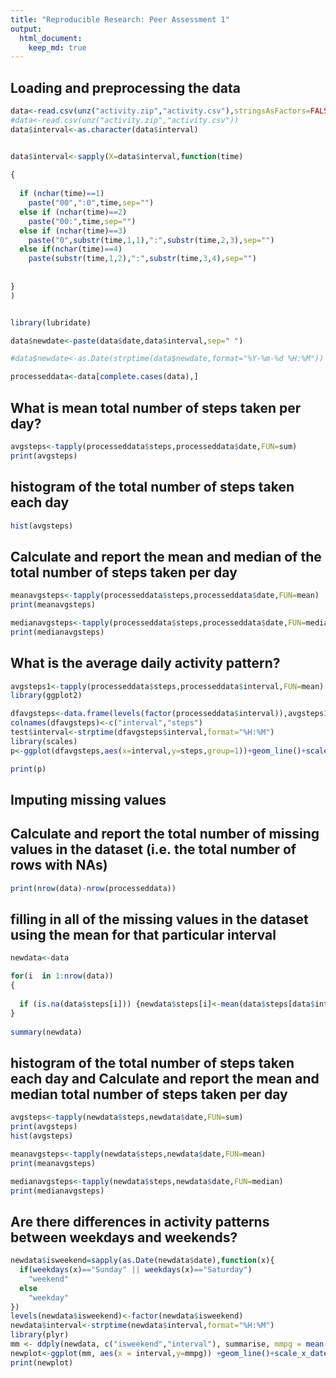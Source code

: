 ```yaml
---
title: "Reproducible Research: Peer Assessment 1"
output: 
  html_document:
    keep_md: true
---
```



## Loading and preprocessing the data
```r
data<-read.csv(unz("activity.zip","activity.csv"),stringsAsFactors=FALSE)
#data<-read.csv(unz("activity.zip","activity.csv"))
data$interval<-as.character(data$interval)


data$interval<-sapply(X=data$interval,function(time)
  
{
  
  if (nchar(time)==1)
    paste("00",":0",time,sep="")
  else if (nchar(time)==2)
    paste("00:",time,sep="")
  else if (nchar(time)==3)
    paste("0",substr(time,1,1),":",substr(time,2,3),sep="")
  else if(nchar(time)==4)
    paste(substr(time,1,2),":",substr(time,3,4),sep="")
  
  
}
)


library(lubridate)

data$newdate<-paste(data$date,data$interval,sep=" ")

#data$newdate<-as.Date(strptime(data$newdate,format="%Y-%m-%d %H:%M"))

processeddata<-data[complete.cases(data),]
```
## What is mean total number of steps taken per day?
```r
avgsteps<-tapply(processeddata$steps,processeddata$date,FUN=sum)
print(avgsteps)
```

## histogram of the total number of steps taken each day
```r
hist(avgsteps)
```

## Calculate and report the mean and median of the total number of steps taken per day
```r
meanavgsteps<-tapply(processeddata$steps,processeddata$date,FUN=mean)
print(meanavgsteps)

medianavgsteps<-tapply(processeddata$steps,processeddata$date,FUN=median)
print(medianavgsteps)

```


## What is the average daily activity pattern?
```r
avgsteps1<-tapply(processeddata$steps,processeddata$interval,FUN=mean)
library(ggplot2)

dfavgsteps<-data.frame(levels(factor(processeddata$interval)),avgsteps1)
colnames(dfavgsteps)<-c("interval","steps")
test$interval<-strptime(dfavgsteps$interval,format="%H:%M")
library(scales)
p<-ggplot(dfavgsteps,aes(x=interval,y=steps,group=1))+geom_line()+scale_x_datetime(labels = date_format("%H:%M"))

print(p)

```
## Imputing missing values

## Calculate and report the total number of missing values in the dataset (i.e. the total number of rows with NAs)
```r
print(nrow(data)-nrow(processeddata))
```

## filling in all of the missing values in the dataset using the mean for that particular interval
```r
newdata<-data

for(i  in 1:nrow(data))
{
  
  if (is.na(data$steps[i])) {newdata$steps[i]<-mean(data$steps[data$interval==data$interval[i]],na.rm=TRUE)}
}
    
summary(newdata)


```
## histogram of the total number of steps taken each day and Calculate and report the mean and median total number of steps taken per day
```r
avgsteps<-tapply(newdata$steps,newdata$date,FUN=sum)
print(avgsteps)
hist(avgsteps)

meanavgsteps<-tapply(newdata$steps,newdata$date,FUN=mean)
print(meanavgsteps)

medianavgsteps<-tapply(newdata$steps,newdata$date,FUN=median)
print(medianavgsteps)

```

## Are there differences in activity patterns between weekdays and weekends?
```r
newdata$isweekend=sapply(as.Date(newdata$date),function(x){
  if(weekdays(x)=="Sunday" || weekdays(x)=="Saturday")
    "weekend"
  else
    "weekday"  
})
levels(newdata$isweekend)<-factor(newdata$isweekend)
newdata$interval<-strptime(newdata$interval,format="%H:%M")
library(plyr)
mm <- ddply(newdata, c("isweekend","interval"), summarise, mmpg = mean(steps))
newplot<-ggplot(mm, aes(x = interval,y=mmpg)) +geom_line()+scale_x_datetime(labels = date_format("%H:%M"))+facet_grid(.~isweekend)
print(newplot)
```